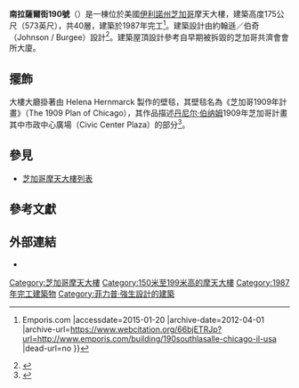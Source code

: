 {{noteTA
|G1=USState
|1=zh-cn:拉萨尔; zh-tw:拉薩爾; zh-hk:喇沙;
|2=zh-cn:伯纳姆; zh-tw:柏南; zh-hk:邦咸;
|3=zh-tw:強生; zh-cn:约翰逊; zh-hk:莊臣; zh-sg:约翰逊; zh-mo:約翰遜;
}}
{{Infobox building
| name                = 南拉薩爾街190號<br>190 South LaSalle Street
| image               = 2011-08-07_1200x1800_chicago_190_south_lasalle.jpg
| image_size          = 250px
| caption             = 
| location            = {{USA}}[[芝加哥|芝加哥]]南拉薩爾街190號
| coordinates         = {{Coord|41.8798|-87.6327|type:landmark_region:US-IL|display=inline,title}}
| status              = 
| start_date          = 
| completion_date     = 1987年
| est_completion      = 
| opening             = 
| demolished_date     = 
| destruction_date    = 
| building_type       = 辦公室
| antenna_spire       = 
| roof                = 175公尺（573英尺）
| top_floor           = 
| floor_count         = 40層
| elevator_count      = 
| cost                = 
| floor_area          = 
| architect           = Johnson Burgee Architects
| structural_engineer = 
| main_contractor     = 
| developer           = The John Buck Company
| owner               = 
| management          = 
| references          = 
}}

'''南拉薩爾街190號'''（{{lang-en|190 South LaSalle Street}}）是一棟位於美國[[伊利諾州|伊利諾州]][[芝加哥|芝加哥]]摩天大樓，建築高度175公尺（573英尺），共40層，建築於1987年完工<ref>{{Cite web |url=http://www.emporis.com/en/wm/bu/?id=190southlasalle-chicago-il-usa |title=190 South LaSalle, Chicago, U.S.A. {{!}} Emporis.com<!-- Bot generated title --> |accessdate=2015-01-20 |archive-date=2012-04-01 |archive-url=https://www.webcitation.org/66bjETRJp?url=http://www.emporis.com/building/190southlasalle-chicago-il-usa |dead-url=no }}</ref>。建築設計由約翰遜／伯奇（Johnson / Burgee）設計<ref>{{Cite web |url=http://skyscraperpage.com/cities/?buildingID=3137 |title=190 South LaSalle, Chicago - SkyscraperPage.com<!-- Bot generated title --> |accessdate=2015-01-20 |archive-date=2010-02-03 |archive-url=https://web.archive.org/web/20100203160923/http://skyscraperpage.com/cities/?buildingID=3137 |dead-url=no }}</ref>。建築屋頂設計參考自早期被拆毀的芝加哥共濟會會所大廈。

==擺飾==
大樓大廳掛著由 Helena Hernmarck 製作的壁毯，其壁毯名為《芝加哥1909年計畫》（The 1909 Plan of Chicago），其作品描述[[丹尼尔·伯纳姆|丹尼尔·伯纳姆]]1909年芝加哥計畫其中市政中心廣場（Civic Center Plaza）的部分<ref>{{cite news | first=David | last=McCracken | title=A stitch in time | url=http://articles.chicagotribune.com/1988-01-24/entertainment/8803240910_1_tapestry-color-burnham-project | location=Chicago | agency= | newspaper=Chicago Tribune | date=24 January 1988 | accessdate=2015-01-20 | archive-date=2012-04-17 | archive-url=https://web.archive.org/web/20120417012709/http://articles.chicagotribune.com/1988-01-24/entertainment/8803240910_1_tapestry-color-burnham-project | dead-url=no }}</ref>。

== 參見 ==
* [[芝加哥摩天大樓列表|芝加哥摩天大樓列表]]

==參考文獻==
{{reflist}}

==外部連結==
*{{commonscat-inline|190 South LaSalle Street}}

[[Category:芝加哥摩天大樓|Category:芝加哥摩天大樓]]
[[Category:150米至199米高的摩天大樓|Category:150米至199米高的摩天大樓]]
[[Category:1987年完工建築物|Category:1987年完工建築物]]
[[Category:菲力普·強生設計的建築|Category:菲力普·強生設計的建築]]